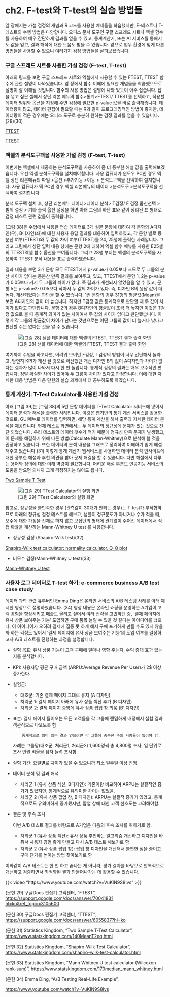 # ch2. F-test와 T-test의 실습 방법들

앞 장에서는 가설 검정의 개념과 R 코드를 사용한 예제들을 학습했지만, F-테스트나 T-테스트의 수행 방법은 다양합니다. 오피스 문서 도구인 구글 스프레드 시트나 엑셀 함수를 사용하여 매우 간단하게 결과를 얻을 수 있고, 통계계산기, 또는 AI 서비스를 통해서도 값을 얻고, 결과 해석에 대한 도움도 받을 수 있습니다. 앞으로 업무 환경에 맞게 다른 방법들을 사용할 수 있으니 여러가지 검정 방법들을 살펴보겠습니다.

### 구글 스프레드 시트를 사용한 가설 검정 (F-test, T-test)

아래의 링크를 보면 구글 스프레드 시트와 엑셀에서 사용할 수 있는 FTEST, TTEST 함수에 관한 설명이 나와있습니다. 앞 장에서 함수 이해에 필요한 개념들을 학습했으므로 설명이 잘 이해될 것입니다. 함수의 사용 방법은 설명에 나와 있듯이 아주 쉽습니다. 답을 넣고 싶은 셀에서 상단 리본 메뉴의 함수\>통계\>FTEST/ TTEST를 선택하고, 적용할 데이터 범위와 옵션을 지정해 주면 검정에 필요한 p-value 값을 바로 출력해줍니다. 데이터량이 많고, 데이터 편집이 필요할 때는 R과 같이 프로그래밍적인 방법이 좋지만, 데이터량이 적은 경우에는 오피스 도구로 충분히 원하는 검정 결과를 얻을 수 있습니다. (29)(30)

[FTEST](https://support.google.com/docs/answer/7004183?hl=ko&ref_topic=3105600)

[TTEST](https://support.google.com/docs/answer/6055837?hl=ko)

### 엑셀의 분석도구팩을 사용한 가설 검정 (F-test, T-test)

이번에는 엑셀에서 제공하는 분석도구팩을 사용하여 좀 더 풍부한 해설 값을 출력해보겠습니다. 우선 엑셀 분석도구팩을 설치해야합니다. 사용 컴퓨터가 윈도우 PC인 경우 엑셀 상단 리본메뉴의 파일 \>옵션 \>추가기능 \>이동 \> 분석도구팩을 선택하여 설치합니다. 사용 컴퓨터가 맥 PC인 경우 엑셀 리본메뉴의 데이터 \>분석도구 \>분석도구팩을 선택하여 설치합니다.

분석 도구팩 설치 후, 상단 리본메뉴 데이터\>데이터 분석\> T검정/ F 검정 옵션선택 \> 범위 설정 \> 기타 출력 옵션 설정을 하면 아래 그림의 하단 표와 같이 정리된 표 형태로 검정 테스트 관련 값들이 출력됩니다.

\[그림 38\]은 수업에서 사용한 연습 데이터로 3개 설문 문항에 대하여 각 문항의 A디자인(우), B디자인(좌)에 대한 사용자 응답 결과를 대응하여 입력하였고, 각 문항 별로 등분산 여부(FTEST)와 두 값의 차이 여부(TTEST)를 24, 25행에 출력한 사례입니다. 그리고 그림에서 상단 입력 내용 창에는 문항 2에 대하여 엑셀 함수 메뉴를 사용한 E25셀의 TTEST엑셀 함수 옵션을 보여줍니다. 그리고 28행 부터는 엑셀의 분석도구팩을 사용하여 TTEST 분석 내용을 표로 출력하였습니다.

결과 내용을 보면 3개 문항 모두 FTEST에서 p-value가 0.05보다 크므로 두 그룹의 분산 차이가 없다는 등분산 만족 결과를 보여주고, 있고, TTEST에서 문항 1, 2는 p-value가 0.05보다 커서 두 그룹의 차이가 없다. 즉 결과가 개선되지 않았음을 알 수 있고, 문항 5는 p-value가 0.05보다 작아서 두 값의 차이가 있다. 즉, 디자인 B의 응답 값이 더 높다, 개선되었다는 판단을 할 수 있습니다. 1번 문항의 경우 31행의 평균값(Mean)을 보면 A디자인의 값이 더 높습니다. 하지만 T검정 값은 통계적으로 판단할 때 두 값이 차이가 없다고 판단합니다. 문항 2의 경우 B디자인의 평균값이 조금 더 높지만 이것은 T검정 값으로 볼 때 통계적 의미가 없는 차이여서 두 값의 차이가 없다고 판단했습니다. 이렇게 각 그룹의 평균값이 차이가 난다는 것만으로는 어떤 그룹의 값이 더 높거나 낮다고 판단할 수는 없다는 것을 알 수 있습니다.

![\[그림 28\] 샘플 데이터에 대한 엑셀의 FTEST, TTEST 결과 출력 화면](ch2%20F-test와%20T-test의%20실습%20방법들/38.png)

여기까지 수업을 하고나면, 어려워 보이던 F검정, T검정의 방법이 너무 간단해서 놀라고, 당연히 KPI가 개선 될 것으로 확신했던 개선 디자인 B의 값이 A디자인과 차이가 없다는 결과가 많이 나와서 다시 한 번 놀랍니다. 통계적 검정의 결과는 매우 보수적인 편입니다. 정말 확실한 차이가 있어야 두 그룹이 차이가 있다고 판정합니다. 이에 대한 자세한 대응 방법은 다음 단원의 실습 과제에서 더 공부하도록 하겠습니다.

### 통계 계산기: T-Test Calculator를 사용한 가설 검정

아래 \[그림 39\]는 \[그림 38\]의 5번 문항 데이터를 T-Test Calculator 서비스에 넣어서 데이터 분석과 해석을 출력한 사례입니다. 이것은 웹기반의 통계 계산 서비스를 활용한 것으로, GUI메뉴로 데이터를 입력하면, 해당 통계 계산을 해서 출력과 자세한 데이터 분석을 제공합니다. 현재 테스트 화면에서는 두 데이터의 정규성에 문제가 있는 것으로 진단 되었습니다. 우리 테스트의 데이터 갯수가 적기 때문에 정규성 만족 문제가 발생했고, 이 문제를 해결하기 위해 다른 방법(Calculate Mann-Whitney)으로 분석해 볼 것을 권장하고 있습니다. 또한 데이터의 분석 내용을 그래프로 정리하여 이해하기 쉽게 해설해주고 있습니다.(31) 이렇게 통계 계산기 웹서비스를 사용하면 데이터 분석 인사이트에 대한 풍부한 해설과 추천 의견을 받아 문제 해결을 할 수 있습니다. 다만 해설에서 다루는 용어와 정의에 대한 이해 역량이 필요합니다. 어려운 해설 부분도 인공지능 서비스의 도움을 받으면 되니까 크게 걱정하지는 않아도 됩니다.

[Two Sample T-Test](https://www.statskingdom.com/140MeanT2eq.html)

![\[그림 29\] TTest Calculator의 실행 화면](ch2%20F-test와%20T-test의%20실습%20방법들/39.png)

참고로, 정규성을 불만족한 경우 (관측값이 30개가 안되는 경우)는 T-test가 부적합하므로 아래의 정규성 검정 테스트를 해보고, 샘플이 정규분포가 아니거나 수가 적을 때, 모수에 대한 가정을 전제로 하지 않고 모집단의 형태에 관계없이 주어진 데이터에서 직접 확률을 계산하는 Mann-Whitney U test 를 사용합니다.

-   정규성 검정 (Shapiro-Wilk test)(32)

[Shapiro-Wilk test calculator: normality calculator, Q-Q plot](https://www.statskingdom.com/shapiro-wilk-test-calculator.html)

-   비모수 검정(Mann-Whitney U test)(33)

[Mann-Whitney U test](https://www.statskingdom.com/170median_mann_whitney.html)

### 사용자 로그 데이터로 T-test 하기: e-commerce business A/B test case study

데이터 과학 관련 유투버인 Emma Ding은 온라인 서비스의 A/B 테스팅 사례를 아래 제시한 영상으로 설명하였습니다. (34) 영상 내용은 온라인 쇼핑몰 운영하는 A기업이 고객 경험을 향상시키고 매출도 올리고 싶어서 여러 전략을 고민하던 중, '결제 페이지에 유사 상품 보여주는 기능' 도입하면 구매 품목 늘릴 수 있을 것 같다는 아이디어를 냈으나, 이 아이디어가 오히려 결제에 집중 못 하게 해서 구매 포기하게 만들 수도 있지 않을까 하는 걱정도 있어서 '결제 페이지에 유사 상품 보여주는 기능'의 도입 여부를 결정하고자 A/B 테스트를 진행하는 과정을 설명합니다.

-   실험 목표: 유사 상품 기능이 고객 구매에 얼마나 영향 주는지, 수익 증대 효과 있는지를 분석합니다.

-   KPI: 사용자당 평균 구매 금액 (ARPU:Average Revenue Per User)가 2\$ 이상 증가한다.

-   실험군:

    -   대조군: 기존 결제 페이지 그대로 유지 (A 디자인)
    -   처리군 1: 결제 페이지 아래에 유사 상품 섹션 추가 (B 디자인)
    -   처리군 2: 결제 페이지 중앙에 유사 상품 팝업 창 띄움 (B’ 디자인)

-   표본: 결제 페이지 들어오는 모든 고객들을 각 그룹에 랜덤하게 배정해서 실험 결과 객관적으로 나오도록 함

    ```         
        통계적으로 의미 있는 결과 얻으려면 각 그룹에 충분한 수의 사람들이 있어야 함. 
    ```

    사례는 그룹당(대조군, 처리군1, 처리군2) 1,600명씩 총 4,800명 조사, 일 단위로 조사 인원 비율을 점차 늘려 조사함.

-   실험 기간: 요일별로 차이가 있을 수 있으니까 최소 일주일 이상 진행

-   데이터 분석 및 결과 해석

    -   처리군 1 (유사 상품 섹션, B디자인): 기존이랑 비교하여 ARPU는 실질적인 증가가 있었지만, 통계적으로 유의미한 차이는 없었음.
    -   처리군 2 (유사 상품 팝업 창, B’디자인): ARPU는 실질적 증가가 있었고, 통계적으로도 유의미하게 증가했지만, 팝업 창에 대한 고객 선호도는 고려해야함.

-   결론 및 후속 조치

    이번 A/B 테스트 결과를 바탕으로 A기업은 다음의 후속 조치를 취하기로 함.

    -   처리군 1 (유사 상품 섹션): 유사 상품 추천하는 알고리즘 개선하고 디자인을 바꿔서 사용자 경험 좋게 만들고 다시 A/B 테스트 해보기로 함
    -   처리군 2 (유사 상품 팝업 창): 팝업 창 디자인을 개선해서 불편한 점을 줄이고 구매 단가를 높이는 방법 찾아보기로 함

이와같이 A/B 테스트는 한 번 하고 끝나는 게 아니라, 평가 결과를 바탕으로 반복적으로 개선하고 검증하면서 최적화된 결과 만들어나가는 데 활용할 수 있습니다.

{{< video "https://www.youtube.com/watch?v=VuKIN9S8Ivs" >}}

(문헌 29) 구글Docs 편집기 고객센터, “FTEST”, <https://support.google.com/docs/answer/7004183?hl=ko&ref_topic=3105600>

(문헌 30) 구글Docs 편집기 고객센터, “TTEST”, <https://support.google.com/docs/answer/6055837?hl=ko>

(문헌 31) Statistics Kingdom, “Two Sample T-Test Calculator”, <https://www.statskingdom.com/140MeanT2eq.html>

(문헌 32) Statistics Kingdom, “Shapiro-Wilk Test Calculator”, <https://www.statskingdom.com/shapiro-wilk-test-calculator.html>

(문헌 33) Statistics Kingdom, “Mann Whitney U test calculator (Wilcoxon rank-sum)”, <https://www.statskingdom.com/170median_mann_whitney.html>

(문헌 34) Emma Ding, “A/B Testing Real-Life Example”,

<https://www.youtube.com/watch?v=VuKIN9S8Ivs>
